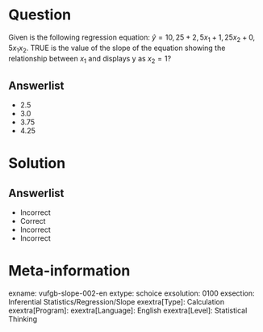 Question
========
  
Given is the following regression equation: $\hat{y} = 10,25+2,5x_{1}+1,25x_{2}+0,5x_{1}x_{2}$. TRUE is the value of the slope of the equation showing the relationship between $x_{1}$ and displays y as $x_{2} = 1$?

  
Answerlist
----------
* 2.5
* 3.0
* 3.75
* 4.25


Solution
========

Answerlist
----------
* Incorrect
* Correct
* Incorrect
* Incorrect

Meta-information
================
exname: vufgb-slope-002-en
extype: schoice
exsolution: 0100
exsection: Inferential Statistics/Regression/Slope
exextra[Type]: Calculation
exextra[Program]: 
exextra[Language]: English
exextra[Level]: Statistical Thinking
